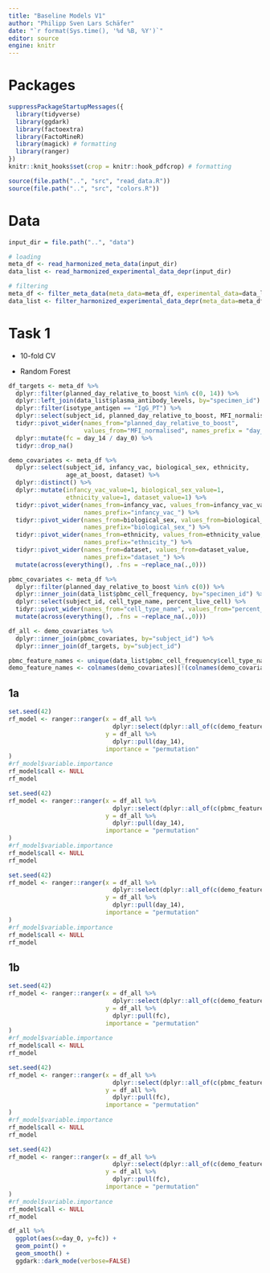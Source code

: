 ```yaml
---
title: "Baseline Models V1"
author: "Philipp Sven Lars Schäfer"
date: "`r format(Sys.time(), '%d %B, %Y')`"
editor: source
engine: knitr
---
```


# Packages

```r
suppressPackageStartupMessages({
  library(tidyverse)
  library(ggdark)
  library(factoextra)
  library(FactoMineR)
  library(magick) # formatting
  library(ranger)
})
knitr::knit_hooks$set(crop = knitr::hook_pdfcrop) # formatting

source(file.path("..", "src", "read_data.R"))
source(file.path("..", "src", "colors.R"))
```

# Data

```r
input_dir = file.path("..", "data")
```

```r
# loading
meta_df <- read_harmonized_meta_data(input_dir)
data_list <- read_harmonized_experimental_data_depr(input_dir)

# filtering
meta_df <- filter_meta_data(meta_data=meta_df, experimental_data=data_list)
data_list <- filter_harmonized_experimental_data_depr(meta_data=meta_df, experimental_data=data_list)
```

# Task 1

- 10-fold CV

- Random Forest

```r
df_targets <- meta_df %>%
  dplyr::filter(planned_day_relative_to_boost %in% c(0, 14)) %>%
  dplyr::left_join(data_list$plasma_antibody_levels, by="specimen_id") %>%
  dplyr::filter(isotype_antigen == "IgG_PT") %>%
  dplyr::select(subject_id, planned_day_relative_to_boost, MFI_normalised) %>%
  tidyr::pivot_wider(names_from="planned_day_relative_to_boost",
                     values_from="MFI_normalised", names_prefix = "day_") %>%
  dplyr::mutate(fc = day_14 / day_0) %>%
  tidyr::drop_na()

demo_covariates <- meta_df %>%
  dplyr::select(subject_id, infancy_vac, biological_sex, ethnicity, 
                age_at_boost, dataset) %>%
  dplyr::distinct() %>%
  dplyr::mutate(infancy_vac_value=1, biological_sex_value=1, 
                ethnicity_value=1, dataset_value=1) %>%
  tidyr::pivot_wider(names_from=infancy_vac, values_from=infancy_vac_value, 
                     names_prefix="infancy_vac_") %>%
  tidyr::pivot_wider(names_from=biological_sex, values_from=biological_sex_value,
                     names_prefix="biological_sex_") %>%
  tidyr::pivot_wider(names_from=ethnicity, values_from=ethnicity_value, 
                     names_prefix="ethnicity_") %>%
  tidyr::pivot_wider(names_from=dataset, values_from=dataset_value, 
                     names_prefix="dataset_") %>%
  mutate(across(everything(), .fns = ~replace_na(.,0)))

pbmc_covariates <- meta_df %>%
  dplyr::filter(planned_day_relative_to_boost %in% c(0)) %>%
  dplyr::inner_join(data_list$pbmc_cell_frequency, by="specimen_id") %>%
  dplyr::select(subject_id, cell_type_name, percent_live_cell) %>%
  tidyr::pivot_wider(names_from="cell_type_name", values_from="percent_live_cell") %>%
  mutate(across(everything(), .fns = ~replace_na(.,0)))

df_all <- demo_covariates %>%
  dplyr::inner_join(pbmc_covariates, by="subject_id") %>%
  dplyr::inner_join(df_targets, by="subject_id")

pbmc_feature_names <- unique(data_list$pbmc_cell_frequency$cell_type_name)
demo_feature_names <- colnames(demo_covariates)[!(colnames(demo_covariates) %in% c("subject_id"))]
```

## 1a

```r
set.seed(42)
rf_model <- ranger::ranger(x = df_all %>%
                             dplyr::select(dplyr::all_of(c(demo_feature_names, "day_0"))),
                           y = df_all %>%
                             dplyr::pull(day_14), 
                           importance = "permutation"
)
#rf_model$variable.importance
rf_model$call <- NULL
rf_model
```

```r
set.seed(42)
rf_model <- ranger::ranger(x = df_all %>%
                             dplyr::select(dplyr::all_of(c(pbmc_feature_names, "day_0"))),
                           y = df_all %>%
                             dplyr::pull(day_14), 
                           importance = "permutation"
)
#rf_model$variable.importance
rf_model$call <- NULL
rf_model
```

```r
set.seed(42)
rf_model <- ranger::ranger(x = df_all %>%
                             dplyr::select(dplyr::all_of(c(demo_feature_names, pbmc_feature_names, "day_0"))),
                           y = df_all %>%
                             dplyr::pull(day_14), 
                           importance = "permutation"
)
#rf_model$variable.importance
rf_model$call <- NULL
rf_model
```

## 1b

```r
set.seed(42)
rf_model <- ranger::ranger(x = df_all %>%
                             dplyr::select(dplyr::all_of(c(demo_feature_names, "day_0"))),
                           y = df_all %>%
                             dplyr::pull(fc), 
                           importance = "permutation"
)
#rf_model$variable.importance
rf_model$call <- NULL
rf_model
```

```r
set.seed(42)
rf_model <- ranger::ranger(x = df_all %>%
                             dplyr::select(dplyr::all_of(c(pbmc_feature_names, "day_0"))),
                           y = df_all %>%
                             dplyr::pull(fc), 
                           importance = "permutation"
)
#rf_model$variable.importance
rf_model$call <- NULL
rf_model
```

```r
set.seed(42)
rf_model <- ranger::ranger(x = df_all %>%
                             dplyr::select(dplyr::all_of(c(demo_feature_names, pbmc_feature_names, "day_0"))),
                           y = df_all %>%
                             dplyr::pull(fc), 
                           importance = "permutation"
)
#rf_model$variable.importance
rf_model$call <- NULL
rf_model
```

```r
df_all %>%
  ggplot(aes(x=day_0, y=fc)) +
  geom_point() +
  geom_smooth() +
  ggdark::dark_mode(verbose=FALSE)
```

